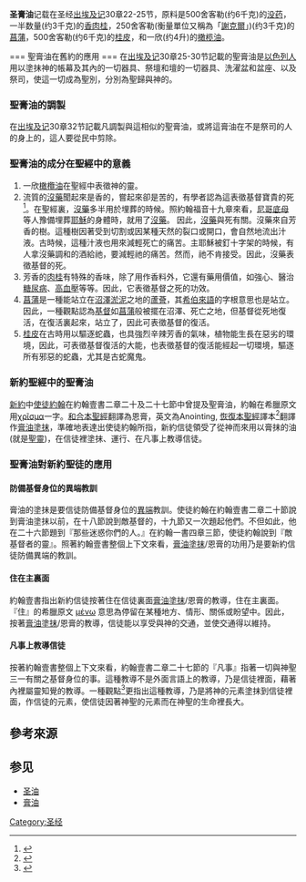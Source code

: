 '''圣膏油'''记载在圣经[[出埃及记|出埃及记]]30章22-25节，原料是500舍客勒(约6千克)的[[没药|没药]]，一半数量(约3千克)的[[香肉桂|香肉桂]]，250舍客勒(衡量單位又稱為「[[謝克爾|謝克爾]]」)(约3千克)的[[菖蒲|菖蒲]]，500舍客勒(约6千克)的[[桂皮|桂皮]]，和一欣(约4升)的[[橄榄油|橄榄油]]。

<!--Since the amount of spices would clearly overwhelm 橄榄油, it is thought that these measures were of the original spices that were then distilled down, by "the art of the apothecary", to essential oils。由于没有记载，不清楚犹太人如何 rendered oil from their spices，as to how much oil would have made up the final mixture.

圣膏油的圣洁 was protected by the ceremonial law, which prohibited its use in anything but the rites of 圣殿, on threat of banishment from 犹太人中间。-->=== 聖膏油在舊約的應用 ===
在[[出埃及记|出埃及记]]30章25-30节記載的聖膏油是[[以色列人|以色列人]]用以塗抹神的帳幕及其內的一切器具、祭壇和壇的一切器具、洗濯盆和盆座、以及祭司，使這一切成為聖別，分別為聖歸與神的。

=== 聖膏油的調製 ===
在[[出埃及记|出埃及记]]30章32节記載凡調製與這相似的聖膏油，或將這膏油在不是祭司的人的身上的，這人要從民中剪除。

=== 聖膏油的成分在聖經中的意義 ===

# 一欣[[橄欖油|橄欖油]]在聖經中表徵神的靈。
# 流質的[[沒藥|沒藥]]聞起來是香的，嘗起來卻是苦的，有學者認為這表徵基督寶貴的死<ref>{{Cite web|url=http://www.ccbiblestudy.org/Topics/69Spirit/69IT11.htm|title=查經資料大全|accessdate=2018-06-06|work=www.ccbiblestudy.org|archive-date=2017-11-07|archive-url=https://web.archive.org/web/20171107024722/http://www.ccbiblestudy.org/Topics/69Spirit/69IT11.htm|dead-url=no}}</ref>。在聖經裏，[[沒藥|沒藥]]多半用於埋葬的時候。照約翰福音十九章來看，[[尼哥底母|尼哥底母]]等人豫備埋葬[[耶穌|耶穌]]的身體時，就用了[[沒藥|沒藥]]。 因此，[[沒藥|沒藥]]與死有關。沒藥來自芳香的樹。這種樹因著受到切割或因某種天然的裂口或開口，會自然地流出汁液。古時候，這種汁液也用來減輕死亡的痛苦。主耶穌被釘十字架的時候，有人拿沒藥調和的酒給祂，要減輕祂的痛苦。然而，祂不肯接受。因此，沒藥表徵基督的死。
# 芳香的[[肉桂|肉桂]]有特殊的香味，除了用作香料外，它還有藥用價值，如強心、醫治[[糖尿病|糖尿病]]、[[高血壓|高血壓]]等等。因此，它表徵基督之死的功效。
# [[菖蒲|菖蒲]]是一種能站立在[[沼泽|沼澤]][[淤泥|淤泥]]之地的[[芦荟|蘆薈]]，其[[希伯来语|希伯來語]]的字根意思也是站立。因此，一種觀點認為[[基督|基督]]如[[菖蒲|菖蒲]]般被擺在沼澤、死亡之地，但基督從死地復活，在復活裏起來，站立了，因此可表徵基督的復活。
# [[桂皮|桂皮]]在古時用以驅逐蛇蟲，也具強烈辛辣芳香的氣味，植物能生長在惡劣的環境，因此，可表徵基督復活的大能，也表徵基督的復活能經起一切環境，驅逐所有邪惡的蛇蟲，尤其是古蛇魔鬼。

=== 新約聖經中的聖膏油 ===
[[新約聖經|新約]]中[[約翰_(使徒)|使徒約翰]]在約翰壹書二章二十及二十七節中曾提及聖膏油，約翰在希臘原文用[[χρῖσμα|χρῖσμα]]一字。[[和合本聖經|和合本聖經]]翻譯為恩膏，英文為Anointing, [[恢復本聖經|恢復本聖經]]譯本<ref>{{Cite web|url=http://recoveryversion.com.tw/Style0A/026/read_List.php?f_BookNo=62&f_ChapterNo=2&f_VerseNo=20#20|title=網上聖經─聖經恢復本─約翰一書|accessdate=2018-06-06|work=recoveryversion.com.tw|archive-date=2019-07-30|archive-url=https://web.archive.org/web/20190730180958/http://recoveryversion.com.tw/Style0A/026/read_List.php?f_BookNo=62&f_ChapterNo=2&f_VerseNo=20#20|dead-url=no}}</ref>翻譯作[[膏油塗抹|膏油塗抹]]，準確地表達出使徒約翰所指，新約信徒領受了從神而來用以膏抹的油(就是[[聖靈|聖靈]])，在信徒裡塗抹、運行、在凡事上教導信徒。

=== 聖膏油對新約聖徒的應用 ===

==== 防備基督身位的異端教訓 ====
膏油的塗抹是要信徒防備基督身位的[[異端|異端]]教訓。使徒約翰在約翰壹書二章二十節說到膏油塗抹以前，在十八節說到敵基督的，十九節又一次題起他們。不但如此，他在二十六節題到『那些迷惑你們的人。』在約翰一書四章三節，使徒約翰說到『敵基督者的靈』。照著約翰壹書整個上下文來看，[[膏油塗抹|膏油塗抹]]/恩膏的功用乃是要新約信徒防備異端的教訓。

==== 住在主裏面 ====
約翰壹書指出新約信徒按著住在信徒裏面[[膏油塗抹|膏油塗抹]]/恩膏的教導，住在主裏面。『住』的希臘原文 [[μένω|μένω]] 意思為停留在某種地方、情形、關係或盼望中。因此，按著[[膏油塗抹|膏油塗抹]]/恩膏的教導，信徒能以享受與神的交通，並使交通得以維持。

==== 凡事上教導信徒 ====
按著約翰壹書整個上下文來看，約翰壹書二章二十七節的『凡事』指著一切與神聖三一有關之基督身位的事。這種教導不是外面言語上的教導，乃是信徒裡面，藉著內裡屬靈知覺的教導。一種觀點<ref>{{Cite web|url=http://recoveryversion.com.tw/Style0A/026/FunShow011.php?B=62_2_27_0_6|title=約壹2:27#6|accessdate=2018-06-06|work=recoveryversion.com.tw|archive-date=2008-12-05|archive-url=https://web.archive.org/web/20081205194443/http://www.recoveryversion.com.tw/Style0A/026/FunShow011.php?B=62_2_27_0_6|dead-url=no}}</ref>更指出這種教導，乃是將神的元素塗抹到信徒裡面，作信徒的元素，使信徒因著神聖的元素而在神聖的生命裡長大。

== 參考來源 ==
<references />

==参见==
*[[圣油|圣油]]
*[[膏油|膏油]]
[[Category:圣经|Category:圣经]]